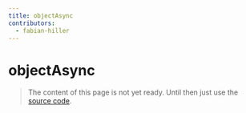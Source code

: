 ```yaml
---
title: objectAsync
contributors:
  - fabian-hiller
---
```


# objectAsync

> The content of this page is not yet ready. Until then just use the [source code](https://github.com/fabian-hiller/valibot/blob/main/library/src/schemas/object/objectAsync.ts).
